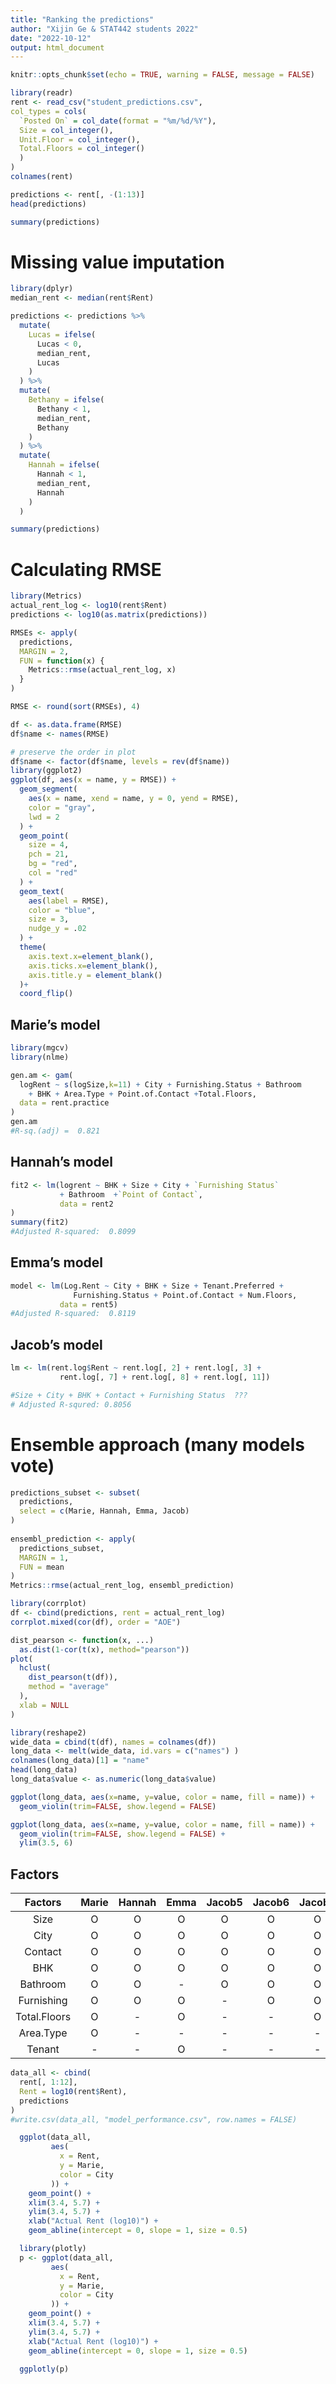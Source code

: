 ---
title: "Ranking the predictions"
author: "Xijin Ge & STAT442 students 2022"
date: "2022-10-12"
output: html_document
---

```{r setup, include=FALSE}
knitr::opts_chunk$set(echo = TRUE, warning = FALSE, message = FALSE)

```


```{r}
library(readr)
rent <- read_csv("student_predictions.csv", 
col_types = cols(
  `Posted On` = col_date(format = "%m/%d/%Y"),
  Size = col_integer(), 
  Unit.Floor = col_integer(), 
  Total.Floors = col_integer()
  )
)
colnames(rent)
```

```{r}
predictions <- rent[, -(1:13)]
head(predictions)
```

```{r}
summary(predictions)
```


#  Missing value imputation
```{r}
library(dplyr)
median_rent <- median(rent$Rent)

predictions <- predictions %>%
  mutate(
    Lucas = ifelse(
      Lucas < 0,
      median_rent,
      Lucas
    )
  ) %>%
  mutate(
    Bethany = ifelse(
      Bethany < 1,
      median_rent,
      Bethany
    )
  ) %>%
  mutate(
    Hannah = ifelse(
      Hannah < 1,
      median_rent,
      Hannah
    )
  ) 

summary(predictions)
```


# Calculating RMSE

```{r}
library(Metrics)
actual_rent_log <- log10(rent$Rent)
predictions <- log10(as.matrix(predictions))

RMSEs <- apply(
  predictions, 
  MARGIN = 2, 
  FUN = function(x) { 
    Metrics::rmse(actual_rent_log, x) 
  }
)

RMSE <- round(sort(RMSEs), 4)
```


```{r}
df <- as.data.frame(RMSE)
df$name <- names(RMSE)

# preserve the order in plot
df$name <- factor(df$name, levels = rev(df$name))
library(ggplot2)
ggplot(df, aes(x = name, y = RMSE)) +
  geom_segment(
    aes(x = name, xend = name, y = 0, yend = RMSE), 
    color = "gray", 
    lwd = 2
  ) +
  geom_point(
    size = 4,
    pch = 21, 
    bg = "red", 
    col = "red"
  ) +
  geom_text(
    aes(label = RMSE), 
    color = "blue", 
    size = 3, 
    nudge_y = .02
  ) +
  theme(
    axis.text.x=element_blank(),
    axis.ticks.x=element_blank(),
    axis.title.y = element_blank()
  )+
  coord_flip()
```

## Marie's model
```{r, eval = FALSE}
library(mgcv)
library(nlme)

gen.am <- gam(
  logRent ~ s(logSize,k=11) + City + Furnishing.Status + Bathroom 
    + BHK + Area.Type + Point.of.Contact +Total.Floors, 
  data = rent.practice
)
gen.am
#R-sq.(adj) =  0.821 
```


## Hannah's model
```{r, eval = FALSE}
fit2 <- lm(logrent ~ BHK + Size + City + `Furnishing Status` 
           + Bathroom  +`Point of Contact`, 
           data = rent2
)
summary(fit2)
#Adjusted R-squared:  0.8099 
```


## Emma's model
```{r, eval = FALSE}
model <- lm(Log.Rent ~ City + BHK + Size + Tenant.Preferred + 
              Furnishing.Status + Point.of.Contact + Num.Floors, 
           data = rent5)
#Adjusted R-squared:  0.8119 
```



## Jacob's model
```{r, eval = FALSE}
lm <- lm(rent.log$Rent ~ rent.log[, 2] + rent.log[, 3] + 
           rent.log[, 7] + rent.log[, 8] + rent.log[, 11])

#Size + City + BHK + Contact + Furnishing Status  ???
# Adjusted R-squred: 0.8056	
```






#  Ensemble approach (many models vote)
```{r}
predictions_subset <- subset(
  predictions,
  select = c(Marie, Hannah, Emma, Jacob)
)
                      
ensembl_prediction <- apply(
  predictions_subset,
  MARGIN = 1,
  FUN = mean
)
Metrics::rmse(actual_rent_log, ensembl_prediction)
```

```{r}
library(corrplot)
df <- cbind(predictions, rent = actual_rent_log)
corrplot.mixed(cor(df), order = "AOE")
```

```{r}
dist_pearson <- function(x, ...)
  as.dist(1-cor(t(x), method="pearson"))
plot(
  hclust(
    dist_pearson(t(df)),
    method = "average"
  ),
  xlab = NULL
)
```

```{r}
library(reshape2)
wide_data = cbind(t(df), names = colnames(df))
long_data <- melt(wide_data, id.vars = c("names") )
colnames(long_data)[1] = "name"
head(long_data)
long_data$value <- as.numeric(long_data$value)

ggplot(long_data, aes(x=name, y=value, color = name, fill = name)) +
  geom_violin(trim=FALSE, show.legend = FALSE) 
```

```{r}
ggplot(long_data, aes(x=name, y=value, color = name, fill = name)) +
  geom_violin(trim=FALSE, show.legend = FALSE) +
  ylim(3.5, 6)
```

## Factors


| Factors     | Marie | Hannah | Emma   | Jacob5  | Jacob6  | Jacob7  |
| :--------: | :----:| :-----:| :-----:| :-----:| :-----:|:-----:|
| Size        |   O   |O       |O       |O       |O       |O       |
| City        |   O   |O       |O       |O       |O       |O       |
| Contact     |   O   |O       |O       |O       |O       |O       |
| BHK         |   O   |O       |O       |O       |O       |O       |
| Bathroom    |   O   |O       |-       |O       |O       |O       |
| Furnishing  |   O   |O       |O       |-       |O       |O       |
| Total.Floors|   O   |-       |O       |-       |-       |O       |
| Area.Type   |   O   |-       |-       |-       |-       |-       |
| Tenant      |   -   |-       |O       |-       |-       |-       |


```{r}
data_all <- cbind(
  rent[, 1:12], 
  Rent = log10(rent$Rent), 
  predictions
)
#write.csv(data_all, "model_performance.csv", row.names = FALSE)
```


```{r}
  ggplot(data_all,
         aes(
           x = Rent,
           y = Marie,
           color = City
         )) +
    geom_point() +
    xlim(3.4, 5.7) +
    ylim(3.4, 5.7) +
    xlab("Actual Rent (log10)") + 
    geom_abline(intercept = 0, slope = 1, size = 0.5)

```


```{r}
  library(plotly)
  p <- ggplot(data_all,
         aes(
           x = Rent,
           y = Marie,
           color = City
         )) +
    geom_point() +
    xlim(3.4, 5.7) +
    ylim(3.4, 5.7) +
    xlab("Actual Rent (log10)") + 
    geom_abline(intercept = 0, slope = 1, size = 0.5)
  
  ggplotly(p)

```

